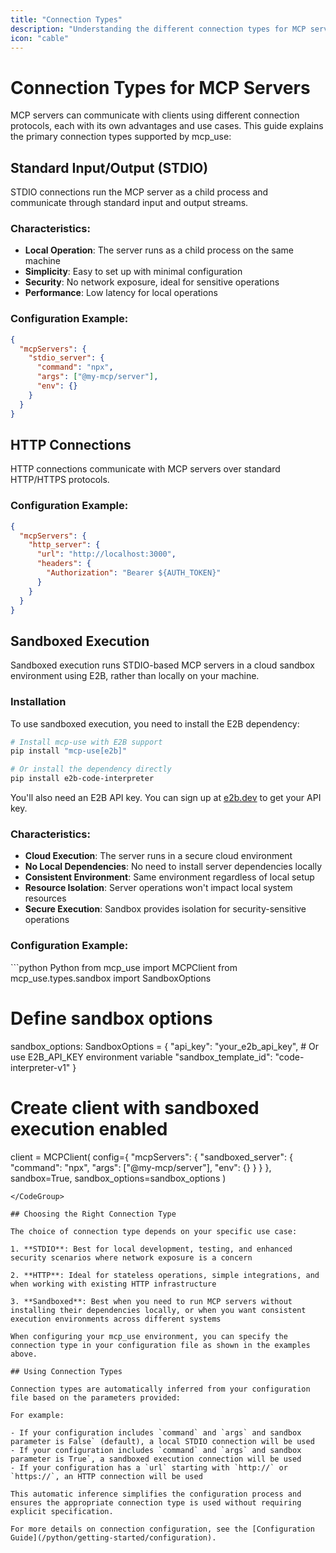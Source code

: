 ```yaml
---
title: "Connection Types"
description: "Understanding the different connection types for MCP servers"
icon: "cable"
---
```


# Connection Types for MCP Servers

MCP servers can communicate with clients using different connection protocols, each with its own advantages and use cases. This guide explains the primary connection types supported by mcp_use:

## Standard Input/Output (STDIO)

STDIO connections run the MCP server as a child process and communicate through standard input and output streams.

### Characteristics:

- **Local Operation**: The server runs as a child process on the same machine
- **Simplicity**: Easy to set up with minimal configuration
- **Security**: No network exposure, ideal for sensitive operations
- **Performance**: Low latency for local operations

### Configuration Example:

```json
{
  "mcpServers": {
    "stdio_server": {
      "command": "npx",
      "args": ["@my-mcp/server"],
      "env": {}
    }
  }
}
```

## HTTP Connections

HTTP connections communicate with MCP servers over standard HTTP/HTTPS protocols.

### Configuration Example:

```json
{
  "mcpServers": {
    "http_server": {
      "url": "http://localhost:3000",
      "headers": {
        "Authorization": "Bearer ${AUTH_TOKEN}"
      }
    }
  }
}
```

## Sandboxed Execution

Sandboxed execution runs STDIO-based MCP servers in a cloud sandbox environment using E2B, rather than locally on your machine.

### Installation

To use sandboxed execution, you need to install the E2B dependency:

```bash
# Install mcp-use with E2B support
pip install "mcp-use[e2b]"

# Or install the dependency directly
pip install e2b-code-interpreter
```

You'll also need an E2B API key. You can sign up at [e2b.dev](https://e2b.dev) to get your API key.

### Characteristics:

- **Cloud Execution**: The server runs in a secure cloud environment
- **No Local Dependencies**: No need to install server dependencies locally
- **Consistent Environment**: Same environment regardless of local setup
- **Resource Isolation**: Server operations won't impact local system resources
- **Secure Execution**: Sandbox provides isolation for security-sensitive operations

### Configuration Example:

<CodeGroup>
```python Python
from mcp_use import MCPClient
from mcp_use.types.sandbox import SandboxOptions

# Define sandbox options
sandbox_options: SandboxOptions = {
    "api_key": "your_e2b_api_key",  # Or use E2B_API_KEY environment variable
    "sandbox_template_id": "code-interpreter-v1"
}

# Create client with sandboxed execution enabled
client = MCPClient(
    config={
        "mcpServers": {
            "sandboxed_server": {
                "command": "npx",
                "args": ["@my-mcp/server"],
                "env": {}
            }
        }
    },
    sandbox=True,
    sandbox_options=sandbox_options
)
```
</CodeGroup>

## Choosing the Right Connection Type

The choice of connection type depends on your specific use case:

1. **STDIO**: Best for local development, testing, and enhanced security scenarios where network exposure is a concern

2. **HTTP**: Ideal for stateless operations, simple integrations, and when working with existing HTTP infrastructure

3. **Sandboxed**: Best when you need to run MCP servers without installing their dependencies locally, or when you want consistent execution environments across different systems

When configuring your mcp_use environment, you can specify the connection type in your configuration file as shown in the examples above.

## Using Connection Types

Connection types are automatically inferred from your configuration file based on the parameters provided:

For example:

- If your configuration includes `command` and `args` and sandbox parameter is False` (default), a local STDIO connection will be used
- If your configuration includes `command` and `args` and sandbox parameter is True`, a sandboxed execution connection will be used
- If your configuration has a `url` starting with `http://` or `https://`, an HTTP connection will be used

This automatic inference simplifies the configuration process and ensures the appropriate connection type is used without requiring explicit specification.

For more details on connection configuration, see the [Configuration Guide](/python/getting-started/configuration).
